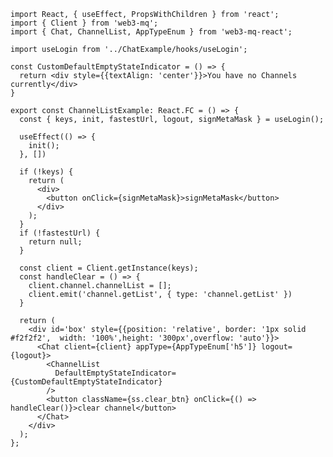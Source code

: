 ```tsx 
import React, { useEffect, PropsWithChildren } from 'react';
import { Client } from 'web3-mq';
import { Chat, ChannelList, AppTypeEnum } from 'web3-mq-react';

import useLogin from '../ChatExample/hooks/useLogin';

const CustomDefaultEmptyStateIndicator = () => {
  return <div style={{textAlign: 'center'}}>You have no Channels currently</div>
}

export const ChannelListExample: React.FC = () => {
  const { keys, init, fastestUrl, logout, signMetaMask } = useLogin();

  useEffect(() => {
    init();
  }, [])

  if (!keys) {
    return (
      <div>
        <button onClick={signMetaMask}>signMetaMask</button>
      </div>
    );
  }
  if (!fastestUrl) {
    return null;
  }

  const client = Client.getInstance(keys);
  const handleClear = () => {
    client.channel.channelList = [];
    client.emit('channel.getList', { type: 'channel.getList' })
  }

  return (
    <div id='box' style={{position: 'relative', border: '1px solid #f2f2f2',  width: '100%',height: '300px',overflow: 'auto'}}>
      <Chat client={client} appType={AppTypeEnum['h5']} logout={logout}>
        <ChannelList 
          DefaultEmptyStateIndicator={CustomDefaultEmptyStateIndicator}
        />
        <button className={ss.clear_btn} onClick={() => handleClear()}>clear channel</button>
      </Chat>
    </div>
  );
};
```